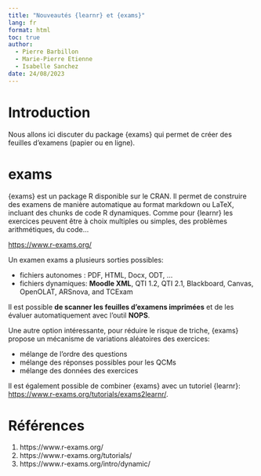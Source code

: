 ```yaml
---
title: "Nouveautés {learnr} et {exams}"
lang: fr
format: html
toc: true
author: 
  - Pierre Barbillon
  - Marie-Pierre Etienne
  - Isabelle Sanchez
date: 24/08/2023
---
```


# Introduction

Nous allons ici discuter du package {exams} qui permet de créer  des feuilles d'examens (papier ou en ligne).

# exams

{exams} est un package R disponible sur le CRAN. Il permet de construire des examens de manière automatique au format markdown ou LaTeX, incluant des chunks de code R dynamiques. Comme pour {learnr} les exercices peuvent être à choix multiples ou simples, des problèmes arithmétiques, du code…

<https://www.r-exams.org/>

Un examen exams a plusieurs sorties possibles:

* fichiers autonomes : PDF, HTML, Docx, ODT, ...
* fichiers dynamiques: **Moodle XML**, QTI 1.2, QTI 2.1, Blackboard, Canvas, OpenOLAT, ARSnova, and TCExam
    
Il est possible **de scanner les feuilles d’examens imprimées** et de les évaluer automatiquement avec l'outil **NOPS**.

Une autre option intéressante, pour réduire le risque de triche, {exams} propose un mécanisme de variations aléatoires des exercices:

* mélange de l’ordre des questions
* mélange des réponses possibles pour les QCMs
* mélange des données des exercices

Il est également possible de combiner {exams} avec un tutoriel {learnr}: <https://www.r-exams.org/tutorials/exams2learnr/>.

# Références

1. https://www.r-exams.org/
2. https://www.r-exams.org/tutorials/
3. https://www.r-exams.org/intro/dynamic/

